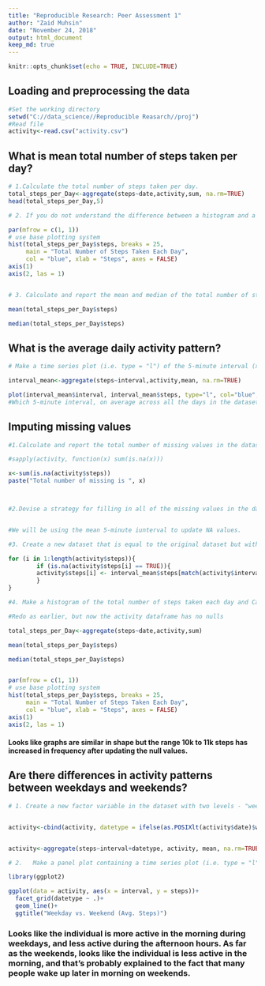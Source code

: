 ```yaml
---
title: "Reproducible Research: Peer Assessment 1"
author: "Zaid Muhsin"
date: "November 24, 2018"
output: html_document
keep_md: true
---
```


```r
knitr::opts_chunk$set(echo = TRUE, INCLUDE=TRUE)
```

## Loading and preprocessing the data

```r
#Set the working directory
setwd("C://data_science//Reproducible Reasarch//proj")
#Read file
activity<-read.csv("activity.csv")

```

## What is mean total number of steps taken per day?

```r
# 1.Calculate the total number of steps taken per day.
total_steps_per_Day<-aggregate(steps~date,activity,sum, na.rm=TRUE)
head(total_steps_per_Day,5)

# 2. If you do not understand the difference between a histogram and a barplot, research the difference between them. Make a histogram of the total number of steps taken each day.

par(mfrow = c(1, 1))
# use base plotting system 
hist(total_steps_per_Day$steps, breaks = 25, 
     main = "Total Number of Steps Taken Each Day",
     col = "blue", xlab = "Steps", axes = FALSE)
axis(1)
axis(2, las = 1)


# 3. Calculate and report the mean and median of the total number of steps taken per day.

mean(total_steps_per_Day$steps)

median(total_steps_per_Day$steps)

```

## What is the average daily activity pattern?

```r

# Make a time series plot (i.e. type = "l") of the 5-minute interval (x-axis) and the average number of steps taken, averaged across all days (y-axis).

interval_mean<-aggregate(steps~interval,activity,mean, na.rm=TRUE)

plot(interval_mean$interval, interval_mean$steps, type="l", col="blue", xlab="intervals", ylab="Avg num,ber steps", main="Interval vs Avg number of steps")    
#Which 5-minute interval, on average across all the days in the dataset, contains the maximum number of steps?

```


## Imputing missing values

```r


#1.Calculate and report the total number of missing values in the dataset (i.e. the total number of rows with NAs).

#sapply(activity, function(x) sum(is.na(x)))

x<-sum(is.na(activity$steps))
paste("Total number of missing is ", x)



#2.Devise a strategy for filling in all of the missing values in the dataset. The strategy does not need to be sophisticated. For example, you could use the mean/median for that day, or the mean for that 5-minute interval, etc.


#We will be using the mean 5-minute iunterval to update NA values.

#3. Create a new dataset that is equal to the original dataset but with the missing data filled in.

for (i in 1:length(activity$steps)){
        if (is.na(activity$steps[i] == TRUE)){        
        activity$steps[i] <- interval_mean$steps[match(activity$interval[i], interval_mean$interval)]  
        } 
}

#4. Make a histogram of the total number of steps taken each day and Calculate and report the mean and median total number of steps taken per day. Do these values differ from the estimates from the first part of the assignment? What is the impact of imputing missing data on the estimates of the total daily number of steps?

#Redo as earlier, but now the activity dataframe has no nulls

total_steps_per_Day<-aggregate(steps~date,activity,sum)

mean(total_steps_per_Day$steps)

median(total_steps_per_Day$steps)


par(mfrow = c(1, 1))
# use base plotting system 
hist(total_steps_per_Day$steps, breaks = 25, 
     main = "Total Number of Steps Taken Each Day",
     col = "blue", xlab = "Steps", axes = FALSE)
axis(1)
axis(2, las = 1)


```

#### Looks like graphs are similar in shape but the range 10k to 11k steps has increased in frequency after updating the null values.

## Are there differences in activity patterns between weekdays and weekends?

```r

# 1. Create a new factor variable in the dataset with two levels - "weekday" and "weekend" indicating whether a given date is a weekday or weekend day.


activity<-cbind(activity, datetype = ifelse(as.POSIXlt(activity$date)$wday %in% c(0,6), 'weekend', 'weekday'))


activity<-aggregate(steps~interval+datetype, activity, mean, na.rm=TRUE)

# 2.   Make a panel plot containing a time series plot (i.e. type = "l") of the 5-minute interval (x-axis) and the average number of steps taken, averaged across all weekday days or weekend days (y-axis). See the README file in the GitHub repository to see an example of what this plot should look like using simulated data.

library(ggplot2)

ggplot(data = activity, aes(x = interval, y = steps))+
  facet_grid(datetype ~ .)+
  geom_line()+
  ggtitle("Weekday vs. Weekend (Avg. Steps)")


```

### Looks like the individual is more active in the morning during weekdays, and less active during the afternoon  hours. As far as the weekends, looks like the individual is less active in the morning, and that's probably explained to the fact that many people wake up later in morning on weekends.

